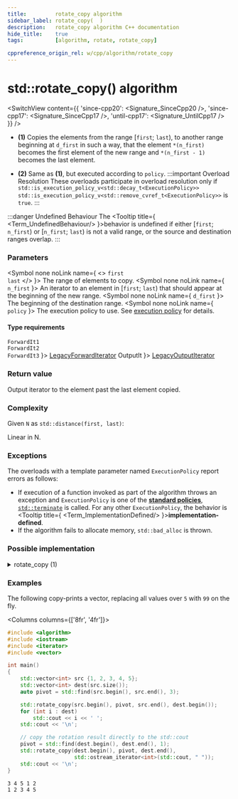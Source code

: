 ```yaml
---
title:         rotate_copy algorithm
sidebar_label: rotate_copy(  )
description:   rotate_copy algorithm C++ documentation
hide_title:    true
tags:          [algorithm, rotate, rotate_copy]

cppreference_origin_rel: w/cpp/algorithm/rotate_copy
---
```



<!-- Terms -->


<!----------------- Codes ---------------------->


# std::rotate_copy() algorithm

<SwitchView content={{
  'since-cpp20': <Signature_SinceCpp20 />,
  'since-cpp17': <Signature_SinceCpp17 />,
  'until-cpp17': <Signature_UntilCpp17 />
}} />

- **(1)** Copies the elements from the range [`first`; `last`), to another range beginning at `d_first` in such a way, that the element `*(n_first)` becomes the first element of the new range and `*(n_first - 1)` becomes the last element.

- **(2)** Same as **(1)**, but executed according to `policy`.
	:::important Overload Resolution
	These overloads participate in overload resolution only if
	<Until v='cpp20'> <code>std::is_execution_policy_v&lt;std::decay_t&lt;ExecutionPolicy&gt;&gt;</code> </Until> <Since v='cpp20'> <code>std::is_execution_policy_v&lt;std::remove_cvref_t&lt;ExecutionPolicy&gt;&gt;</code> </Since> is <code>true</code>.
	:::

:::danger Undefined Behaviour
The <Tooltip title={ <Term_UndefinedBehaviour/> }>behavior is undefined</Tooltip> if either [`first`; `n_first`) or [`n_first`; `last`) is not a valid range, or the source and destination ranges overlap.
:::

### Parameters

<SymbolTable>

  <Symbol none noLink name={ <> <code>first</code> <br/> <code>last</code> </> }>
    The range of elements to copy.
  </Symbol>
  <Symbol none noLink name={ <code>n_first</code> }>
	  An iterator to an element in [<code>first</code>; <code>last</code>) that should appear at the beginning of the new range.
  </Symbol>
  <Symbol none noLink name={ <code>d_first</code> }>
    The beginning of the destination range.
  </Symbol>
  <Symbol none noLink name={ <code>policy</code> }>
    The execution policy to use. See <a href="#">execution policy</a> for details.
  </Symbol>

</SymbolTable>

#### Type requirements

<SymbolTable>
  <Symbol none noLink name={ <> <code>ForwardIt1</code> <br/> <code>ForwardIt2</code> <br/> <code>ForwardIt3</code> </> }>
    <a href="/docs/named_req/LegacyForwardIterator">LegacyForwardIterator</a>
  </Symbol>
  <Symbol none noLink name={ <code>OutputIt</code> }>
    <a href="/docs/named_req/LegacyOutputIterator">LegacyOutputIterator</a>
  </Symbol>
</SymbolTable>

### Return value

Output iterator to the element past the last element copied.

### Complexity

Given `N` as `std::distance(first, last)`:

Linear in N.

### Exceptions

The overloads with a template parameter named `ExecutionPolicy` report errors as follows:
- If execution of a function invoked as part of the algorithm throws an exception and `ExecutionPolicy` is one of the [**standard policies**](#), [`std::terminate`](#) is called.
	For any other `ExecutionPolicy`, the behavior is <Tooltip title={ <Term_ImplementationDefined/> }>**implementation-defined**</Tooltip>.
- If the algorithm fails to allocate memory, `std::bad_alloc` is thrown.

### Possible implementation

<details>
<summary>rotate_copy (1)</summary>

```cpp
template<class ForwardIt, class OutputIt>
constexpr // since C++20
OutputIt rotate_copy(ForwardIt first, ForwardIt n_first,
                     ForwardIt last, OutputIt d_first)
{
    d_first = std::copy(n_first, last, d_first);
    return std::copy(first, n_first, d_first);
}
```

</details>

### Examples

The following copy-prints a vector, replacing all values over `5` with `99` on the fly.

<Columns columns={['8fr', '4fr']}>
<div>

```cpp title='Main.cpp' showLineNumbers
#include <algorithm>
#include <iostream>
#include <iterator>
#include <vector>

int main()
{
    std::vector<int> src {1, 2, 3, 4, 5};
    std::vector<int> dest(src.size());
    auto pivot = std::find(src.begin(), src.end(), 3);

    std::rotate_copy(src.begin(), pivot, src.end(), dest.begin());
    for (int i : dest)
        std::cout << i << ' ';
    std::cout << '\n';

    // copy the rotation result directly to the std::cout
    pivot = std::find(dest.begin(), dest.end(), 1);
    std::rotate_copy(dest.begin(), pivot, dest.end(),
                     std::ostream_iterator<int>(std::cout, " "));
    std::cout << '\n';
}
```

</div>
<div>

```plaintext title="Output"
3 4 5 1 2
1 2 3 4 5
```

</div>
</Columns>
